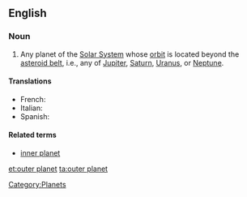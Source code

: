 ==English==

===Noun===
{{en-noun|sg=[[outer]] [[planet]]}}

# {{astronomy}} Any planet of the [[Solar System]] whose [[orbit]] is located beyond the [[asteroid belt]], i.e., any of [[Jupiter]], [[Saturn]], [[Uranus]], or [[Neptune]].

====Translations====
{{trans-top|planet of the Solar System with an orbit beyond the asteroid belt}}
* French: {{t|fr|planète externe|f}}
* Italian: {{t|it|pianeta esterno|m}}
* Spanish: {{t|es|planeta externo|m}}
{{trans-bottom}}

====Related terms====
* [[inner planet]]

[[Category:Planets]]

[[et:outer planet]]
[[ta:outer planet]]